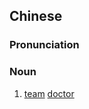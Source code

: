 {{also|队医}}
==Chinese==
{{zh-forms|s=队医}}

===Pronunciation===
{{zh-pron
|m=duìyī
|cat=n
}}

===Noun===
{{zh-noun}}

# [[team]] [[doctor]]